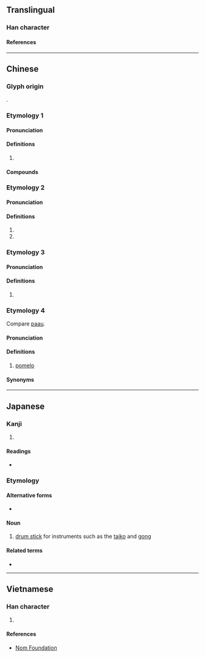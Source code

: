 {{character info/new}}
==Translingual==

===Han character===
{{Han char|rn=75|rad=木|as=05|sn=9|four=47912|canj=DPRU|ids=⿰木包}}

====References====
{{Han ref|kx=0517.130|dkj=14589|dj=0906.010|hdz=21187.050|uh=67B9}}

----

==Chinese==

===Glyph origin===
{{Han etyl}}
{{Han compound|木|包|ls=psc|c1=s|c2=p|t1=tree}}.

===Etymology 1===
{{zh-forms}}

====Pronunciation====
{{zh-pron
|m=bāo
|c=baau1
|mc=2
|oc=n,1
|ma=
|cat=n
}}

====Definitions====
{{zh-hanzi}}

# {{taxlink|Quercus serrata|species|noshow=1}}

====Compounds====
{{zh-der|枹木|枹樹|枹櫟}}

===Etymology 2===
{{zh-forms}}

====Pronunciation====
{{zh-pron
|m=fú
|c=fu1,fau4
|mc=3
|oc=1,2
|ma=
|cat=n
}}

====Definitions====
{{zh-hanzi}}

# {{zh-alt-form|桴|[[drum stick]]}}
# {{zh-used in|枹薊}}

===Etymology 3===

====Pronunciation====
{{zh-pron
|m=fú
|mc=1
|oc=n,3
|ma=
|cat=pn
}}

====Definitions====
{{zh-hanzi}}

# {{zh-only|枹罕}}

===Etymology 4===
Compare [[paau]].<!--http://www.ixueshu.com/document/262c9191c5a58763318947a18e7f9386.html-->
{{rfe|zh|which language?}}

====Pronunciation====
{{zh-pron
|mb=
|md=pău
|cat=n
}}
{{rfp|zh}}

====Definitions====
{{zh-hanzi}}

# {{lb|zh|Min Bei|Min Dong}} [[pomelo]]

====Synonyms====
{{zh-dial|柚子}}

----

==Japanese==

===Kanji===
{{ja-kanji|grade=|rs=木05}}

# {{defn|lang=ja|sort=木05}}

====Readings====
* {{ja-readings
|goon=ひょう, ぶ
|kanon=ふう, ほう
|kanyoon=ふ
|kun=ばち-, おけら, なら}}

===Etymology===
{{wikipedia|lang=ja|バチ}}
{{ja-kanjitab|ばち|yomi=k}}

====Alternative forms====
* {{ja-l|桴}}

====Noun====
{{ja-noun|ばち|バチ}}

# [[drum stick]] for instruments such as the [[taiko]] and [[gong]]

====Related terms====
* {{ja-r|撥|ばち}}

----

==Vietnamese==

===Han character===
{{vi-readings|rs=木05|hanviet=phù}}

# {{defn|lang=vi|sort=木05}}

====References====
* [http://nomfoundation.org/common/nom_details.php?codepoint=67b9 Nom Foundation]